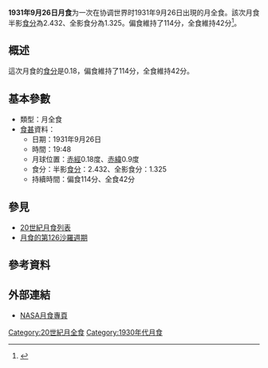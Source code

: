 {{vfd|沒有足夠的可靠資料來源能夠讓這個條目符合[[Wikipedia:關注度|Wikipedia:關注度]]中的標準|date=2022/06/08}}
{{Notability|time=2022-05-09T08:00:44+00:00}}
{{Infobox lunar eclipse
| date        = 1931年9月26日
| time        = 19:48
| nature     = 月全食
| saros       = 126
| gamma           = -0.270
| magnitude      = 半影食分：2.432<br/>全影食分：1.325
| par_duration   = 114分
| tot_duration    = 42分
| chart               = Lunar eclipse chart close-1931Sep26.png
}}
'''1931年9月26日月食'''为一次在协调世界时1931年9月26日出現的月全食。該次月食半影[[食分|食分]]為2.432、全影食分為1.325。偏食維持了114分，全食維持42分<ref name="nasa_catalog_list">{{cite web|url=http://eclipse.gsfc.nasa.gov/LEcat/LE1901-2000.html|title=Lunar Eclipses: 1901 to 2000|language=en|publisher=[[NASA|NASA]]|archiveurl=https://web.archive.org/web/20080331031357/http://eclipse.gsfc.nasa.gov/LEcat/LE1901-2000.html|archivedate=2008-03-31|deadurl=yes|accessdate=2016-09-10}}</ref>。

== 概述 ==
這次月食的[[食分|食分]]是0.18，偏食維持了114分，全食維持42分。

== 基本參數 ==
{{NoteUTC}}
* 類型：月全食
*[[食甚|食甚]]資料：
** 日期：1931年9月26日
** 時間：19:48
** 月球位置：[[赤經|赤經]]0.18度、[[赤緯|赤緯]]0.9度
** 食分：半影[[食分|食分]]：2.432、全影食分：1.325
** 持續時間：偏食114分、全食42分

== 參見 ==
{{portal box|天文學}}
* [[20世紀月食列表|20世紀月食列表]]
* [[月食的第126沙羅週期|月食的第126沙羅週期]]

== 參考資料 ==
{{reflist}}

== 外部連結 ==
* [http://eclipse.gsfc.nasa.gov/lunar.html NASA月食專頁]{{Wayback|url=http://eclipse.gsfc.nasa.gov/lunar.html |date=20181231235927 }}{{en icon}}
{{Lunar-eclipse-stub}}
{{月食}}

[[Category:20世紀月全食|Category:20世紀月全食]]
[[Category:1930年代月食|Category:1930年代月食]]